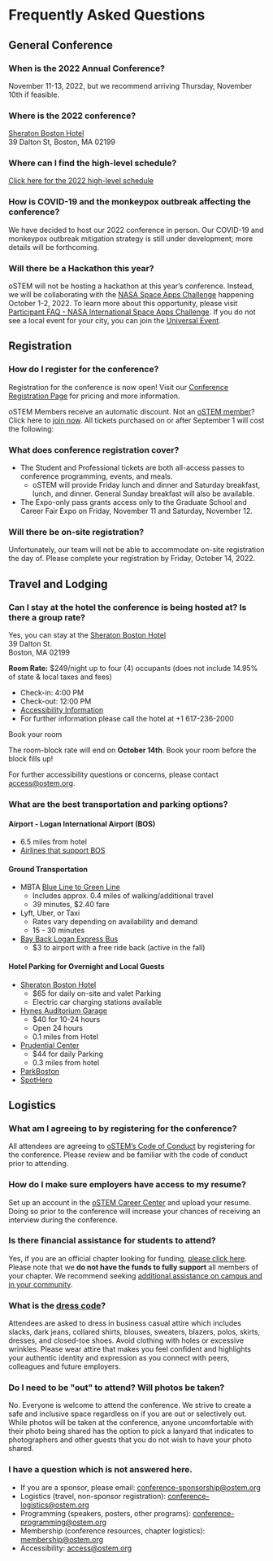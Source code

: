 
<SiteLayout title="Schedule">

# Frequently Asked Questions

<div className={"faqs"}>

## **General Conference**
  
### When is the 2022 Annual Conference?
  
November 11-13, 2022, but we recommend arriving Thursday, November 10th if feasible.
  
### Where is the 2022 conference?
  
[Sheraton Boston Hotel](https://www.marriott.com/en-us/hotels/bosbo-sheraton-boston-hotel/overview/) <br/>
39 Dalton St, Boston, MA 02199

### Where can I find the high-level schedule?
  
[Click here for the 2022 high-level schedule](https://conference.ostem.org/2022/schedule)
  
### How is COVID-19 and the monkeypox outbreak affecting the conference?

We have decided to host our 2022 conference in person. Our COVID-19 and monkeypox outbreak mitigation strategy is still under development; more details will be forthcoming.
  
### Will there be a Hackathon this year?
  
oSTEM will not be hosting a hackathon at this year’s conference. Instead, we will be collaborating with the [NASA Space Apps Challenge](https://www.spaceappschallenge.org/) happening October 1-2, 2022. To learn more about this opportunity, please visit [Participant FAQ - NASA International Space Apps Challenge](https://www.spaceappschallenge.org/resources/faq/). If you do not see a local event for your city, you can join the [Universal Event](https://2020.spaceappschallenge.org/locations/universal-event/).

## **Registration**

### How do I register for the conference?

Registration for the conference is now open! Visit our [Conference Registration Page](https://conference.ostem.org/2022/registration) for pricing and more information.
  
oSTEM Members receive an automatic discount. Not an [oSTEM member](https://ostem.org/page/how-to-join-ostem)? Click here to [join now](https://ostem.org/page/how-to-join-ostem). All tickets purchased on or after September 1 will cost the following:

### What does conference registration cover?

- The Student and Professional tickets are both all-access passes to conference programming, events, and meals.
  - oSTEM will provide Friday lunch and dinner and Saturday breakfast, lunch, and dinner. General Sunday breakfast will also be available.
- The Expo-only pass grants access only to the Graduate School and Career Fair Expo on Friday, November 11 and Saturday, November 12.

### Will there be on-site registration?
  
Unfortunately, our team will not be able to accommodate on-site registration the day of. Please complete your registration by Friday, October 14, 2022.

  
## **Travel and Lodging**
### Can I stay at the hotel the conference is being hosted at? Is there a group rate?
Yes, you can stay at the [Sheraton Boston Hotel](https://www.marriott.com/en-us/hotels/bosbo-sheraton-boston-hotel/overview/) <br/>
39 Dalton St. <br/>
Boston, MA 02199

**Room Rate:** $249/night up to four (4) occupants (does not include 14.95% of state & local taxes and fees)
- Check-in: 4:00 PM
- Check-out: 12:00 PM
- [Accessibility Information](https://www.marriott.com/en-us/hotels/bosbo-sheraton-boston-hotel/overview/#access:~:text=617%2D236%2D2000-,Accessible,-Hotel%20Features)
- For further information please call the hotel at +1 617-236-2000

<div className="text-center m-4">
<CTAButton onClick="https://book.passkey.com/go/oSTEM2022" backgroundColor="skyblue">Book your room</CTAButton>
</div>

The room-block rate will end on **October 14th**. Book your room before the block fills up!

For further accessibility questions or concerns, please contact access@ostem.org.
  
### What are the best transportation and parking options?
#### Airport - Logan International Airport (BOS)
- 6.5 miles from hotel
- [Airlines that support BOS](https://www.massport.com/logan-airport/flights/airlines/)

#### Ground Transportation
- MBTA [Blue Line to Green Line](https://goo.gl/maps/vTQyTBpLvmbqHKJTA)
    - Includes approx. 0.4 miles of walking/additional travel
    - 39 minutes, $2.40 fare
- Lyft, Uber, or Taxi
    - Rates vary depending on availability and demand
    - 15 - 30 minutes
- [Bay Back Logan Express Bus](https://www.massport.com/logan-airport/to-from-logan/transportation-options/logan-express/back-bay/)
     - $3 to airport with a free ride back (active in the fall)

#### Hotel Parking for Overnight and Local Guests
- [Sheraton Boston Hotel](https://www.marriott.com/en-us/hotels/bosbo-sheraton-boston-hotel/overview/)
    - $65 for daily on-site and valet Parking
    - Electric car charging stations available
- [Hynes Auditorium Garage](https://www.pilgrimparking.com/boston-parking-garages/hynes-auditorium-garage)
    - $40 for 10-24 hours
    - Open 24 hours
    - 0.1 miles from Hotel
- [Prudential Center](https://www.prudentialcenter.com/visit/parking/)
    - $44 for daily Parking
    - 0.3 miles from hotel
- [ParkBoston](https://park.boston.gov/)
- [SpotHero](https://spothero.com/)

 ## **Logistics**
  ### What am I agreeing to by registering for the conference?
  All attendees are agreeing to [oSTEM’s Code of Conduct](https://ostem.org/Page/code-of-conduct) by registering for the conference. Please review and be familiar with the code of conduct prior to attending.
  
  ### How do I make sure employers have access to my resume?
  Set up an account in the [oSTEM Career Center](https://careers.ostem.org/login/?goto=%2Faccount%2F&msg=1) and upload your resume. Doing so prior to the conference will increase your chances of receiving an interview during the conference.
  
  ### Is there financial assistance for students to attend?
  Yes, if you are an official chapter looking for funding, [please click here](https://form.jotform.com/222355454457055). Please note that we **do not have the funds to fully support** all members of your chapter. We recommend seeking [additional assistance on campus and in your community](https://ostem.notion.site/Chapter-Finances-oSTEM-Annual-Conference-bb9f01b02b474b3995c7b8ce06b8e843).
  
### What is the [dress code](https://ostem.notion.site/b87f2caffdf441ccaa52a67aee979019?v=1ec0ef678ffe41d6982d57639b2c4134)?
  Attendees are asked to dress in business casual attire which includes slacks, dark jeans, collared shirts, blouses, sweaters, blazers, polos, skirts, dresses, and closed-toe shoes. Avoid clothing with holes or excessive wrinkles. Please wear attire that makes you feel confident and highlights your authentic identity and expression as you connect with peers, colleagues and future employers.
  
  ### Do I need to be "out" to attend? Will photos be taken?
  No. Everyone is welcome to attend the conference. We strive to create a safe and inclusive space regardless on if you are out or selectively out. While photos will be taken at the conference, anyone uncomfortable with their photo being shared has the option to pick a lanyard that indicates to photographers and other guests that you do not wish to have your photo shared.
  
  ### I have a question which is not answered here.
  
 - If you are a sponsor, please email: conference-sponsorship@ostem.org
 - Logistics (travel, non-sponsor registration): conference-logistics@ostem.org
 - Programming (speakers, posters, other programs): conference-programming@ostem.org
 - Membership (conference resources, chapter logistics): membership@ostem.org
 - Accessibility: access@ostem.org
<style jsx>{`
  .faqs :global(h3) {
    font-size: 1.5rem;
  }
`}</style>

</div>

</SiteLayout>
